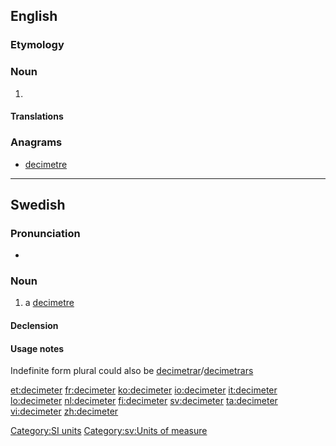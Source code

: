 ==English==

===Etymology===
{{prefix|deci|meter}}

===Noun===
{{en-noun}}

# {{alternative spelling of|decimetre|from=US}}

====Translations====
{{trans-see|decimetre}}

===Anagrams===
* [[decimetre#English|decimetre]]

[[Category:SI units]]

----

==Swedish==

===Pronunciation===
* {{IPA|/dɛsɪˈmeːtɛr/|/ˈdɛsɪmeːtɛr/|lang=sv}}

===Noun===
{{sv-noun|g=c}}

# a [[decimetre]]

====Declension====
{{sv-noun-irreg-c|2=decimetern|3=decimeter|4=decimeterna}}

====Usage notes====
Indefinite form plural could also be [[decimetrar]]/[[decimetrars]]

[[Category:sv:Units of measure]]

[[et:decimeter]]
[[fr:decimeter]]
[[ko:decimeter]]
[[io:decimeter]]
[[it:decimeter]]
[[lo:decimeter]]
[[nl:decimeter]]
[[fi:decimeter]]
[[sv:decimeter]]
[[ta:decimeter]]
[[vi:decimeter]]
[[zh:decimeter]]